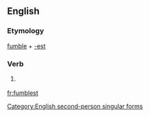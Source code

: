 ==English==

===Etymology===
[[fumble]] + [[-est]]

===Verb===
{{en-verb form}}

# {{context|archaic|lang=en}} {{form of|Second-person singular simple present form|fumble}}

[[Category:English second-person singular forms]]

[[fr:fumblest]]